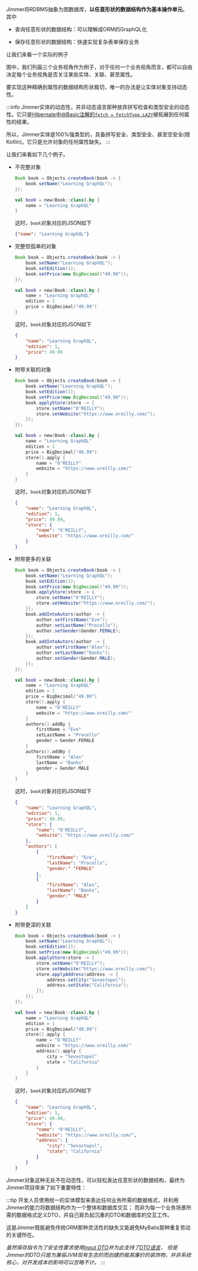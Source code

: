 
Jimmer将RDBMS抽象为图数据库，**以任意形状的数据结构作为基本操作单元**。其中

-   查询任意形状的数据结构：可以理解成ORM的GraphQL化

-   保存任意形状的数据结构：快速实现复杂表单保存业务

让我们来看一个实际的例子

<Shape/>

图中，我们列画三个业务视角作为例子，对于任何一个业务视角而言，都可以自由决定每个业务视角是否关注某些实体、关联、甚至属性。

要实现这种精确到属性的数据结构形状裁切，唯一的办法是让实体对象支持动态性。

:::info
Jimmer实体的动态性，并非动态语言那种放弃拼写检查和类型安全的动态性。它只是[Hibernate中@Basic注解的`fetch = FetchType.LAZY`](https://docs.jboss.org/hibernate/orm/6.2/userguide/html_single/Hibernate_User_Guide.html#BytecodeEnhancement)被拓展到任何属性的结果。

所以，Jimmer实体是100%强类型的，具备拼写安全、类型安全、甚至空安全(限Kotlin)。它只是允许对象的任何属性缺失。
:::

让我们来看如下几个例子。


-   不完整对象

    <Tabs groupId="language">
    <TabItem value="java" label="Java">

    ```java
    Book book = Objects.createBook(book -> {
        book.setName("Learning GraphQL");
    });
    ```

    </TabItem>
    <TabItem value="kotlin" label="Kotlin">

    ```kotlin
    val book = new(Book::class).by {
        name = "Learning GraphQL"
    }
    ```

    </TabItem>
    </Tabs>

    这时，`book`对象对应的JSON如下

    ```json
    {"name": "Learning GraphQL"}
    ```

-   完整但孤单的对象

    <Tabs groupId="language">
    <TabItem value="java" label="Java">

    ```java
    Book book = Objects.createBook(book -> {
        book.setName("Learning GraphQL");
        book.setEdition(1);
        book.setPrice(new BigDecimal("49.99"));
    });
    ```

    </TabItem>
    <TabItem value="kotlin" label="Kotlin">

    ```kotlin
    val book = new(Book::class).by {
        name = "Learning GraphQL"
        edition = 1
        price = BigDecimal("49.99")
    }
    ```

    </TabItem>
    </Tabs>

    这时，`book`对象对应的JSON如下

    ```json
    {
        "name": "Learning GraphQL",
        "edition": 1,
        "price": 49.99
    }
    ```

-   附带关联的对象

    <Tabs groupId="language">
    <TabItem value="java" label="Java">

    ```java
    Book book = Objects.createBook(book -> {
        book.setName("Learning GraphQL");
        book.setEdition(1);
        book.setPrice(new BigDecimal("49.99"));
        book.applyStore(store -> {
            store.setName("O'REILLY");
            store.setWebsite("https://www.oreilly.com/");
        });
    });
    ```

    </TabItem>
    <TabItem value="kotlin" label="Kotlin">

    ```kotlin
    val book = new(Book::class).by {
        name = "Learning GraphQL"
        edition = 1
        price = BigDecimal("49.99")
        store().apply {
            name = "O'REILLY"
            website = "https://www.oreilly.com/"
        }
    }
    ```

    </TabItem>
    </Tabs>

    这时，`book`对象对应的JSON如下

    ```json
    {
        "name": "Learning GraphQL",
        "edition": 1,
        "price": 49.99,
        "store": {
            "name": "O'REILLY",
            "website": "https://www.oreilly.com/"
        }
    }
    ```

-   附带更多的关联

    <Tabs groupId="language">
    <TabItem value="java" label="Java">

    ```java
    Book book = Objects.createBook(book -> {
        book.setName("Learning GraphQL");
        book.setEdition(1);
        book.setPrice(new BigDecimal("49.99"));
        book.applyStore(store -> {
            store.setName("O'REILLY");
            store.setWebsite("https://www.oreilly.com/");
        });
        book.addIntoAutors(author -> { 
            author.setFirstName("Eve");
            author.setLastName("Procello");
            author.setGender(Gender.FEMALE);
        });
        book.addIntoAutors(author -> { 
            author.setFirstName("Alex");
            author.setLastName("Banks");
            author.setGender(Gender.MALE);
        });
    });
    ```

    </TabItem>
    <TabItem value="kotlin" label="Kotlin">

    ```kotlin
    val book = new(Book::class).by {
        name = "Learning GraphQL"
        edition = 1
        price = BigDecimal("49.99")
        store().apply {
            name = "O'REILLY"
            website = "https://www.oreilly.com/"
        }
        authors().addBy {
            firstName = "Eve"
            setLastName = "Procello"
            gender = Gender.FEMALE
        }
        authors().addBy {
            firstName = "Alex"
            lastName = "Banks"
            gender = Gender.MALE
        }
    }
    ```

    </TabItem>
    </Tabs>

    这时，`book`对象对应的JSON如下

    ```json
    {
        "name": "Learning GraphQL",
        "edition": 1,
        "price": 49.99,
        "store": {
            "name": "O'REILLY",
            "website": "https://www.oreilly.com/"
        },
        "authors": [
            {
                "firstName": "Eve",
                "lastName": "Procello",
                "gender:" "FEMALE"
            },
            {
                "firstName": "Alex",
                "lastName": "Banks",
                "gender:" "MALE"
            }
        ]
    }
    ```

-   附带更深的关联

    <Tabs groupId="language">
    <TabItem value="java" label="Java">

    ```java
    Book book = Objects.createBook(book -> {
        book.setName("Learning GraphQL");
        book.setEdition(1);
        book.setPrice(new BigDecimal("49.99"));
        book.applyStore(store -> {
            store.setName("O'REILLY");
            store.setWebsite("https://www.oreilly.com/");
            store.applyAddress(address -> {
                address.setCity("Sevastopol");
                address.setState("California");
            });
        });
    });
    ```

    </TabItem>
    <TabItem value="kotlin" label="Kotlin">

    ```kotlin
    val book = new(Book::class).by {
        name = "Learning GraphQL"
        edition = 1
        price = BigDecimal("49.99")
        store().apply {
            name = "O'REILLY"
            website = "https://www.oreilly.com/"
            address().apply {
                city = "Sevastopol"
                state = "California"
            }
        }
    }
    ```

    </TabItem>
    </Tabs>

    这时，`book`对象对应的JSON如下

    ```json
    {
        "name": "Learning GraphQL",
        "edition": 1,
        "price": 49.99,
        "store": {
            "name": "O'REILLY",
            "website": "https://www.oreilly.com/",
            "address": {
                "city": "Sevastopol",
                "state": "California"
            }
        }
    }
    ```

Jimmer对象这种无处不在动态性，可以轻松表达任意形状的数据结构，最终为Jimmer项目带来了如下重要特性：

:::tip
开发人员使用统一的实体模型来表达任何业务所需的数据格式，并利用Jimmer的能力将数据结构作为一个整体和数据库交互；
而非为每一个业务场景所需的数据格式定义DTO，并自己肩负起沉重的DTO和数据库的交互工作。

这是Jimmer既能避免传统ORM那种灵活性的缺失又能避免MyBatis那种重复劳动的关键所在。

*虽然保存指令为了安全性要求使用[Input DTO](../mutation/save-command/input-dto)并为此支持了[DTO语言](../object/view/dto-language)，
但是Jimmer的DTO只是为兼容JVM现有生态的而创建的极其廉价的装饰物，并非系统核心，对开发成本的影响可以忽略不计。*
:::
